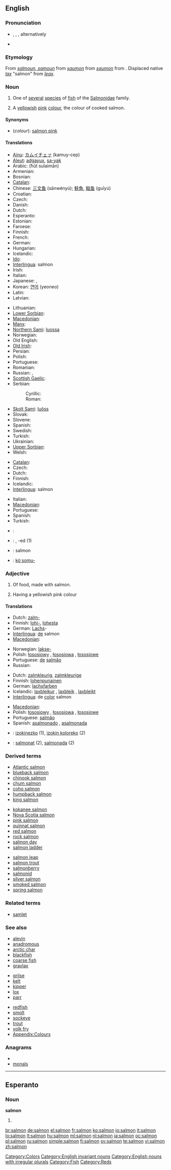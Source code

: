 {{wikipedia}}
==English==

===Pronunciation===
* {{enPR|să'mən}}, {{IPA|/ˈsæmən/}}, {{SAMPA|/"s{m@n/}}, alternatively {{IPA|/ˈsɑmən/}}
* {{audio|En-us-salmon.ogg|Audio (US)}}
*: {{rhymes|æmən}}

===Etymology===
From {{etyl|enm}} ''[[salmoun#Middle English|salmoun, samoun]]'' from {{etyl|xno}} ''[[saumon#Anglo-Norman|saumon]]'' from {{etyl|fro}} ''[[saumon#Old French|saumon]]'' from {{etyl|la}} {{term|salmo|salmō, salmōn-|salmon|lang=la}}. Displaced native {{enm}} ''[[lax#Middle English|lax]]'' "salmon" from {{etyl|ang|-}} ''[[leax#Old English|leax]]''.

===Noun===
{{en-noun|s|pl2=salmon}}

# {{italbrac|plural '''salmon'''}} One of [[several]] [[specie]]s of [[fish]] of the [[Salmonidae]] family.
# {{italbrac|plural '''salmons'''}} A [[yellowish]] [[pink]] [[colour]], the colour of cooked salmon.
#: {{color panel|FA8072}}

====Synonyms====
* (''colour''): [[salmon pink]]

====Translations====
{{trans-top|fish}}
* [[Ainu]]: [[カムイチェㇷ゚]] (kamuy-cep)
* [[Aleut]]: [[adgayux]], [[sa-yak]]
* Arabic: {{Arab|[[حوت سليمان]]}} (ħūt sulaimān)
* Armenian: {{t-|hy|սաղմոն|tr=saġmon}}
* Bosnian: {{t-|bs|losos|m}}
* [[Catalan]]: {{t|ca|salmó|m}}
* Chinese: [[三文鱼]] (sānwényú); [[鮭魚]], [[鲑鱼]] (guīyú)
* Croatian: {{t-|hr|losos|m}}
* Czech: {{t+|cs|losos|m}}
* Danish: {{t-|da|laks}}
* Dutch: {{t+|nl|zalm|m}}
* Esperanto: {{t-|eo|salmo|xs=Esperanto}}
* Estonian: {{t|et|lõhe}}
* Faroese: {{t-|fo|laksur|m|xs=Faroese}}
* Finnish: {{t+|fi|lohi}}
* French: {{t+|fr|saumon|m}}
* German: {{t+|de|Lachs|m}}
* Hungarian: {{t+|hu|lazac}}
* Icelandic: {{t+|is|lax|m}}
* [[Ido]]: {{t|io|salmono|xs=Ido}}
* [[Interlingua]]: salmon
* Irish: {{t|ga|bradán|m|xs=Irish}}
* Italian: {{t-|it|salmone|m}}
* Japanese: {{t-|ja|サーモン|tr=sāmon}}, {{t+|ja|鮭|tr=[[さけ]], sake; [[しゃけ]], shake}}
* Korean: [[연어]] (yeoneo)
* Latin: {{t-|la|salmo|m|alt=salmō}}
* Latvian: {{t-|lv|lasis|m|xs=Latvian}}
{{trans-mid}}
* Lithuanian: {{t-|lt|lašiša|f|xs=Lithuanian}}
* [[Lower Sorbian]]: {{tø|dsb|łosos|m|xs=Lower Sorbian}}
* [[Macedonian]]: {{t-|mk|лосос|m|tr=lósos}}
* [[Manx]]: {{t|gv|braddan|m|xs=Manx}}
* [[Northern Sami]]: [[luossa]]
* Norwegian: {{t-|no|laks|m}}
* Old English: {{t-|ang|leax|m|xs=Old English}}
* [[Old Irish]]: {{tø|sga|bratán|m}}
* Persian: {{t|fa|ماهی آزاد|xs=Persian}}
* Polish: {{t+|pl|łosoś|m}}
* Portuguese: {{t+|pt|salmão|m}}
* Romanian: {{t|ro|somon|m}}
* Russian: {{t+|ru|лосось|m|tr=losós’}}, {{t+|ru|сёмга|f|tr=sjómga}}
* [[Scottish Gaelic]]: {{t-|gd|bradan|m|xs=Scottish Gaelic}}
* Serbian:
*: Cyrillic: {{t-|sr|лосос|m|sc=Cyrl}}
*: Roman: {{t-|sr|losos|m}}
* [[Skolt Sami]]: [[luõss]]
* Slovak: {{t-|sk|losos|m}}
* Slovene: {{t+|sl|losos|m}}
* Spanish: {{t+|es|salmón|m}}
* Swedish: {{t+|sv|lax}}
* Turkish: {{t+|tr|somon}}
* Ukrainian: {{t-|uk|лосось|m|xs=Ukrainian}}
* [[Upper Sorbian]]: {{tø|hsb|łosos|m|xs=Upper Sorbian}}
* Welsh: {{t|cy|eog|xs=Welsh}}
{{trans-bottom}}

{{trans-top|colour}}
* [[Catalan]]: {{t|ca|salmó|m}}
* Czech: {{t|cs|lososová|f}}
* Dutch: {{t|nl|zalmkleur|f}}
* Finnish: {{t|fi|lohenpunainen}}
* Icelandic: {{t+|is|laxbleikur litur|m}}
* [[Interlingua]]: salmon
{{trans-mid}}
* Italian: {{t-|it|salmone|m}}
* [[Macedonian]]: {{t|mk|розово-портокалова|f|tr=rózovo-portokálova}}
* Portuguese: {{t|pt|salmão|m}}
* Spanish: {{t+|es|salmón|m}}
* Turkish: {{t|tr|somon}}
{{trans-bottom}}

{{checktrans}}
<!--Remove this section once all of the translations below have been moved into the tables above.-->
* {{ttbc|Basque}}: {{t|eu|izokin|xs=Basque}}
* {{ttbc|Breton}}: {{t|br|eog|m|xs=Breton}}, -ed {{p}} (1)
* {{ttbc|Indonesian}}: salmon
* {{ttbc|Central Sierra Miwok}}: [[kóˑsomu-]]

===Adjective===
{{en-adj|-}}

# Of food, made with salmon.
# {{colour}} Having a yellowish pink colour

====Translations====
{{trans-top|made with salmon}}
* Dutch: [[zalm-]]
* Finnish: [[lohi-]], [[lohi|lohesta]]
* German: [[Lachs]]-
* [[Interlingua]]: [[de]] salmon
* [[Macedonian]]: {{t|mk|лососов|m|tr=lósosov}}
{{trans-mid}}
* Norwegian: [[lakse-]]
* Polish: [[łososiowy]] {{m}}, [[łososiowa]] {{f}}, [[łososiowe]] {{n}}
* Portuguese: [[de]] [[salmão]]
* Russian: {{t|ru|лососёвый|tr=losoc'óvyj}}
{{trans-bottom}}

{{trans-top|colour}}
* Dutch: [[zalmkleurig]], [[zalmkleurige]]
* Finnish: [[lohenpunainen]]
* German: [[lachsfarben]]
* Icelandic: [[laxbleikur]] {{m}}, [[laxbleik]] {{f}}, [[laxbleikt]] {{n}}
* [[Interlingua]]: de [[color]] salmon
{{trans-mid}}
* [[Macedonian]]: {{t|mk|розово портокалов|m|tr=rózovo-portokálov}}
* Polish: [[łososiowy]] {{m}}, [[łososiowa]] {{f}}, [[łososiowe]] {{n}}
* Portuguese: [[salmão]]
* Spanish: [[asalmonado]] {{m}}, [[asalmonada]] {{f}}
{{trans-bottom}}

{{checktrans}}

* {{ttbc|Basque}}: [[izokinezko]] (1), [[izokin koloreko]] (2)
* {{ttbc|Catalan}}: [[salmonat]] {{m}} (2), [[salmonada]] {{f}} (2)

===Derived terms===
{{top3}}
* [[Atlantic salmon]]
* [[blueback salmon]]
* [[chinook salmon]]
* [[chum salmon]]
* [[coho salmon]]
* [[humpback salmon]]
* [[king salmon]]
{{mid3}}
* [[kokanee salmon]]
* [[Nova Scotia salmon]]
* [[pink salmon]]
* [[quinnat salmon]]
* [[red salmon]]
* [[rock salmon]]
* [[salmon day]]
* [[salmon ladder]]
{{mid3}}
* [[salmon leap]]
* [[salmon trout]]
* [[salmonberry]]
* [[salmonid]]
* [[silver salmon]]
* [[smoked salmon]]
* [[spring salmon]]
{{bottom}}

===Related terms===
* [[samlet]]

===See also===
{{top3}}
* [[alevin]]
* [[anadromous]]
* [[arctic char]]
* [[blackfish]]
* [[coarse fish]]
* [[gravlax]]
{{mid3}}
* [[grilse]]
* [[kelt]]
* [[kipper]]
* [[lox]]
* [[parr]]
{{mid3}}
* [[redfish]]
* [[smolt]]
* [[sockeye]]
* [[trout]]
* [[yolk fry]]
* [[Appendix:Colours]]
{{bottom}}

===Anagrams===
* {{alphagram|almnos}}
* [[monals#English|monals]]

[[Category:Colors]]
[[Category:English invariant nouns]]
[[Category:English nouns with irregular plurals]]
[[Category:Fish]]
[[Category:Reds]]

----

==Esperanto==

===Noun===
'''salmon'''

# {{eo-form of|salm|on}}

[[br:salmon]]
[[de:salmon]]
[[el:salmon]]
[[fr:salmon]]
[[ko:salmon]]
[[io:salmon]]
[[it:salmon]]
[[lo:salmon]]
[[lt:salmon]]
[[hu:salmon]]
[[ml:salmon]]
[[nl:salmon]]
[[ja:salmon]]
[[oc:salmon]]
[[pl:salmon]]
[[ru:salmon]]
[[simple:salmon]]
[[fi:salmon]]
[[sv:salmon]]
[[te:salmon]]
[[vi:salmon]]
[[zh:salmon]]